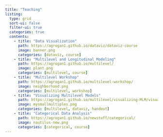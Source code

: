 ```yaml
---
title: "Teaching"
listing:
  type: grid
  sort-ui: false
  filter-ui: true
  categories: true
  contents:
    - title: "Data Visualization"
      path: https://agrogan1.github.io/dataviz/dataviz-course
      image: banner.png
      categories: [dataviz, course]
    - title: "Multilevel and Longitudinal Modeling"
      path: https://agrogan1.github.io/multilevel/
      image: plant.png
      categories: [multilevel, course]
    - title: "Multilevel Workshop"
      path: https://agrogan1.github.io/multilevel-workshop/
      image: neighborhood.png
      categories: [multilevel, workshop]
    - title: "Visualizing Multilevel Models"
      path: https://agrogan1.github.io/multilevel/visualizing-MLM/visualizing-MLM.html
      image: mysmallmultiples.png
      categories: [multilevel, dataviz, handout]
    - title: "Categorical Data Analysis"
      path: https://agrogan1.github.io/newstuff/categorical/
      image: nautilus-new.png
      categories: [categorical, course]
---
```

    
    